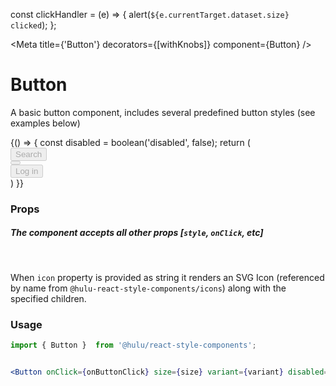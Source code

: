 
const clickHandler = (e) => {
  alert(`${e.currentTarget.dataset.size} clicked`);
};

<Meta
  title={'Button'}
  decorators={[withKnobs]}
  component={Button}
  />

<h1>Button</h1>

A basic button component, includes several predefined button styles (see examples below)

<Preview>
  <Story name='Default'>{() => {
      const disabled = boolean('disabled', false);
      return (
          <div>
          <div>
            <Button className="btn-secondary" disabled={disabled}>
             Search
            </Button>
          </div>
          <div>
            <Button className="btn-link" icon={IconCalendar} disabled={disabled} />
          </div>
          <div>
            <Button className="btn-primary" disabled={disabled}>
             Log in
           </Button>
          </div>
        </div>
      )
  }}
  </Story>
</Preview>

### Props

<Props of={Button} />

##### The component accepts all other props [`style`, `onClick`, etc]

<br />


When `icon` property is provided as string it renders an SVG Icon
(referenced by name from `@hulu-react-style-components/icons`) along with the specified children.

### Usage

```jsx
import { Button }  from '@hulu/react-style-components';


<Button onClick={onButtonClick} size={size} variant={variant} disabled={disabled}>Button text</Button>
```
